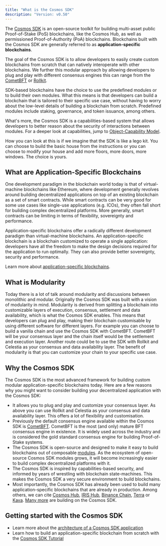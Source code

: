 ```yaml
---
title: "What is the Cosmos SDK"
description: "Version: v0.50"
---
```


The [Cosmos SDK](https://github.com/cosmos/cosmos-sdk) is an open-source toolkit for building multi-asset public Proof-of-Stake (PoS) blockchains, like the Cosmos Hub, as well as permissioned Proof-of-Authority (PoA) blockchains. Blockchains built with the Cosmos SDK are generally referred to as **application-specific blockchains**.

The goal of the Cosmos SDK is to allow developers to easily create custom blockchains from scratch that can natively interoperate with other blockchains. We further this modular approach by allowing developers to plug and play with different consensus engines this can range from the [CometBFT](https://github.com/cometbft/cometbft) or [Rollkit](https://rollkit.dev/).

SDK-based blockchains have the choice to use the predefined modules or to build their own modules. What this means is that developers can build a blockchain that is tailored to their specific use case, without having to worry about the low-level details of building a blockchain from scratch. Predefined modules include staking, governance, and token issuance, among others.

What's more, the Cosmos SDK is a capabilities-based system that allows developers to better reason about the security of interactions between modules. For a deeper look at capabilities, jump to [Object-Capability Model](/v0.50/learn/advanced/ocap).

How you can look at this is if we imagine that the SDK is like a lego kit. You can choose to build the basic house from the instructions or you can choose to modify your house and add more floors, more doors, more windows. The choice is yours.

## What are Application-Specific Blockchains[​](#what-are-application-specific-blockchains "Direct link to What are Application-Specific Blockchains")

One development paradigm in the blockchain world today is that of virtual-machine blockchains like Ethereum, where development generally revolves around building decentralized applications on top of an existing blockchain as a set of smart contracts. While smart contracts can be very good for some use cases like single-use applications (e.g. ICOs), they often fall short for building complex decentralized platforms. More generally, smart contracts can be limiting in terms of flexibility, sovereignty and performance.

Application-specific blockchains offer a radically different development paradigm than virtual-machine blockchains. An application-specific blockchain is a blockchain customized to operate a single application: developers have all the freedom to make the design decisions required for the application to run optimally. They can also provide better sovereignty, security and performance.

Learn more about [application-specific blockchains](/v0.50/learn/intro/why-app-specific).

## What is Modularity[​](#what-is-modularity "Direct link to What is Modularity")

Today there is a lot of talk around modularity and discussions between monolithic and modular. Originally the Cosmos SDK was built with a vision of modularity in mind. Modularity is derived from splitting a blockchain into customizable layers of execution, consensus, settlement and data availability, which is what the Cosmos SDK enables. This means that developers can plug and play, making their blockchain customisable by using different software for different layers. For example you can choose to build a vanilla chain and use the Cosmos SDK with CometBFT. CometBFT will be your consensus layer and the chain itself would be the settlement and execution layer. Another route could be to use the SDK with Rollkit and Celestia as your consensus and data availability layer. The benefit of modularity is that you can customize your chain to your specific use case.

## Why the Cosmos SDK[​](#why-the-cosmos-sdk "Direct link to Why the Cosmos SDK")

The Cosmos SDK is the most advanced framework for building custom modular application-specific blockchains today. Here are a few reasons why you might want to consider building your decentralized application with the Cosmos SDK:

* It allows you to plug and play and customize your consensus layer. As above you can use Rollkit and Celestia as your consensus and data availability layer. This offers a lot of flexibility and customisation.
* Previously the default consensus engine available within the Cosmos SDK is [CometBFT](https://github.com/cometbft/cometbft). CometBFT is the most (and only) mature BFT consensus engine in existence. It is widely used across the industry and is considered the gold standard consensus engine for building Proof-of-Stake systems.
* The Cosmos SDK is open-source and designed to make it easy to build blockchains out of composable [modules](/v0.50/build/modules). As the ecosystem of open-source Cosmos SDK modules grows, it will become increasingly easier to build complex decentralized platforms with it.
* The Cosmos SDK is inspired by capabilities-based security, and informed by years of wrestling with blockchain state-machines. This makes the Cosmos SDK a very secure environment to build blockchains.
* Most importantly, the Cosmos SDK has already been used to build many application-specific blockchains that are already in production. Among others, we can cite [Cosmos Hub](https://hub.cosmos.network), [IRIS Hub](https://irisnet.org), [Binance Chain](https://docs.binance.org/), [Terra](https://terra.money/) or [Kava](https://www.kava.io/). [Many more](https://cosmos.network/ecosystem) are building on the Cosmos SDK.

## Getting started with the Cosmos SDK[​](#getting-started-with-the-cosmos-sdk "Direct link to Getting started with the Cosmos SDK")

* Learn more about the [architecture of a Cosmos SDK application](/v0.50/learn/intro/sdk-app-architecture)
* Learn how to build an application-specific blockchain from scratch with the [Cosmos SDK Tutorial](https://cosmos.network/docs/tutorial)
